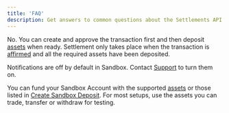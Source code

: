 ```yaml
---
title: 'FAQ'
description: Get answers to common questions about the Settlements API.
---
```


[deposit]: /api-reference/sandbox-deposits/create-sandbox-deposit
[support]: https://support.paxos.com
[status]: status
[assets]: blockchains
<Description description={frontMatter.description}/>

<AccordionGroup>

<Accordion title="Do I need to have the right amount of assets before creating the transaction?" id="assets">

No.
You can create and approve the transaction first and then deposit [assets] when ready.
Settlement only takes place when the transaction is [affirmed][status] and all the required assets have been deposited.

</Accordion>

<Accordion title="Why am I not receiving email notifications when testing in Sandbox?" id="notifications">

Notifications are off by default in Sandbox. Contact [Support][support] to turn them on.

</Accordion>

<Accordion title="Which assets are supported for Sandbox testing?" id="testing">

You can fund your Sandbox Account with the supported [assets] or those listed in [Create Sandbox Deposit][deposit].
For most setups, use the assets you can trade, transfer or withdraw for testing.

</Accordion>

</AccordionGroup>
